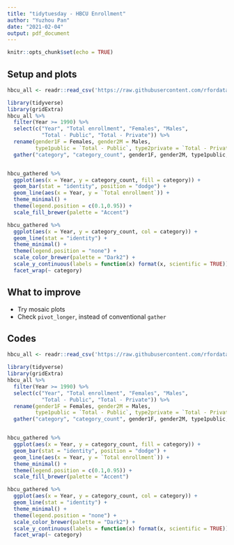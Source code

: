 ```yaml
---
title: "tidytuesday - HBCU Enrollment"
author: "Yuzhou Pan"
date: "2021-02-04"
output: pdf_document
---
```


```r
knitr::opts_chunk$set(echo = TRUE)
```

## Setup and plots

```r
hbcu_all <- readr::read_csv('https://raw.githubusercontent.com/rfordatascience/tidytuesday/master/data/2021/2021-02-02/hbcu_all.csv')

```

```r
library(tidyverse)
library(gridExtra)
hbcu_all %>%
  filter(Year >= 1990) %>%
  select(c("Year", "Total enrollment", "Females", "Males", 
           "Total - Public", "Total - Private")) %>%
  rename(gender1F = Females, gender2M = Males, 
         type1public = `Total - Public`, type2private = `Total - Private`) %>%
  gather("category", "category_count", gender1F, gender2M, type1public, type2private) -> hbcu_gathered


hbcu_gathered %>%
  ggplot(aes(x = Year, y = category_count, fill = category)) +
  geom_bar(stat = "identity", position = "dodge") +
  geom_line(aes(x = Year, y = `Total enrollment`)) +
  theme_minimal() +
  theme(legend.position = c(0.1,0.95)) +
  scale_fill_brewer(palette = "Accent")

hbcu_gathered %>%
  ggplot(aes(x = Year, y = category_count, col = category)) +
  geom_line(stat = "identity") +
  theme_minimal() +
  theme(legend.position = "none") +
  scale_color_brewer(palette = "Dark2") +
  scale_y_continuous(labels = function(x) format(x, scientific = TRUE)) +
  facet_wrap(~ category)

```

## What to improve

+ Try mosaic plots
+ Check <code>pivot_longer</code>, instead of conventional <code>gather</code>


## Codes

```r
hbcu_all <- readr::read_csv('https://raw.githubusercontent.com/rfordatascience/tidytuesday/master/data/2021/2021-02-02/hbcu_all.csv')

library(tidyverse)
library(gridExtra)
hbcu_all %>%
  filter(Year >= 1990) %>%
  select(c("Year", "Total enrollment", "Females", "Males", 
           "Total - Public", "Total - Private")) %>%
  rename(gender1F = Females, gender2M = Males, 
         type1public = `Total - Public`, type2private = `Total - Private`) %>%
  gather("category", "category_count", gender1F, gender2M, type1public, type2private) -> hbcu_gathered


hbcu_gathered %>%
  ggplot(aes(x = Year, y = category_count, fill = category)) +
  geom_bar(stat = "identity", position = "dodge") +
  geom_line(aes(x = Year, y = `Total enrollment`)) +
  theme_minimal() +
  theme(legend.position = c(0.1,0.95)) +
  scale_fill_brewer(palette = "Accent")

hbcu_gathered %>%
  ggplot(aes(x = Year, y = category_count, col = category)) +
  geom_line(stat = "identity") +
  theme_minimal() +
  theme(legend.position = "none") +
  scale_color_brewer(palette = "Dark2") +
  scale_y_continuous(labels = function(x) format(x, scientific = TRUE)) +
  facet_wrap(~ category)
```


